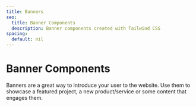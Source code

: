 ```yaml
---
title: Banners
seo:
  title: Banner Components
  description: Banner components created with Tailwind CSS
spacing:
  default: nil
---
```


# Banner Components

Banners are a great way to introduce your user to the website. Use them to showcase a featured project, a new product/service or some content that engages them.

<List collection={collection} list={examples} name={name} spacing={spacing} />
